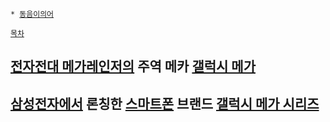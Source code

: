  * [[동음이의어]]

 [[목차]]
== [[전자전대 메가레인저]]의 주역 메카 [[갤럭시 메가(전자전대 메가레인저)|갤럭시 메가]] ==
== [[삼성전자]]에서 론칭한 [[스마트폰]] 브랜드 [[갤럭시 메가 시리즈]] ==
